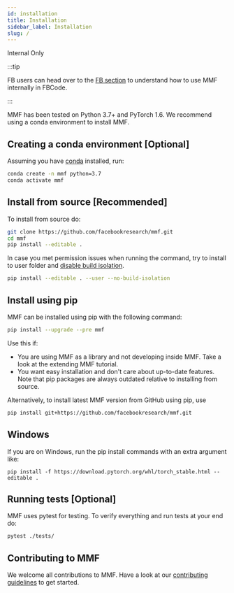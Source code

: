 ```yaml
---
id: installation
title: Installation
sidebar_label: Installation
slug: /
---
```


<FbInternalOnly>

Internal Only

:::tip

FB users can head over to the [FB section](fb/devserver.md) to understand how to use MMF internally in FBCode.

:::

</FbInternalOnly>

MMF has been tested on Python 3.7+ and PyTorch 1.6. We recommend using a conda environment to install MMF.

## Creating a conda environment [Optional]

Assuming you have [conda](https://docs.conda.io/projects/conda/en/latest/user-guide/install/) installed, run:

```bash
conda create -n mmf python=3.7
conda activate mmf
```

## Install from source [Recommended]

To install from source do:

```bash
git clone https://github.com/facebookresearch/mmf.git
cd mmf
pip install --editable .
```

In case you met permission issues when running the command, try to install to user folder and
[disable build isolation](https://pip.pypa.io/en/stable/reference/pip/#pep-517-and-518-support).

```bash
pip install --editable . --user --no-build-isolation
```

## Install using pip

MMF can be installed using pip with the following command:

```bash
pip install --upgrade --pre mmf
```

Use this if:

- You are using MMF as a library and not developing inside MMF. Take a look at the extending MMF tutorial.
- You want easy installation and don't care about up-to-date features. Note that pip packages are always outdated relative to installing from source.

Alternatively, to install latest MMF version from GitHub using pip, use

```bash
pip install git+https://github.com/facebookresearch/mmf.git
```

## Windows

If you are on Windows, run the pip install commands with an extra argument like:

```
pip install -f https://download.pytorch.org/whl/torch_stable.html --editable .
```

## Running tests [Optional]

MMF uses pytest for testing. To verify everything and run tests at your end do:

```bash
pytest ./tests/
```


## Contributing to MMF

We welcome all contributions to MMF. Have a look at our [contributing guidelines](https://github.com/facebookresearch/mmf/tree/main/.github/CONTRIBUTING.md) to get started.
